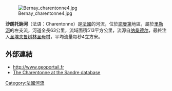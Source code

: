 [[Image:Bernay_charentonne4.jpg|right]]

{{coord|49|7|26|N|0|43|37|E|name=Risle-Charentonne|display=title}}

'''沙朗托訥河'''（法语：Charentonne）是[[法國|法國]]的河流，位於[[諾曼第|諾曼第]]地區，屬於[[里勒河|里勒河]]的左支流，河道全長63公里，流域面積513平方公里，流源自[[纳桑德尔|纳桑德尔]]，最終注入[[圣埃夫鲁树林圣母村|圣埃夫鲁树林圣母村]]，平均流量每秒4立方米。

==外部連結==
*http://www.geoportail.fr {{Wayback|url=http://www.geoportail.fr/ |date=20101215171356 }}
*[http://sandre.eaufrance.fr/app/chainage/courdo/htm/H61-0400.php?cg=H61-0400 The Charentonne at the Sandre database]

{{France-geo-stub}}
[[Category:法國河流|Category:法國河流]]